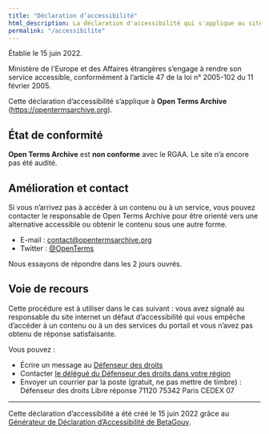 ```yaml
---
title: "Déclaration d’accessibilité"
html_description: La déclaration d'accessibilité qui s'applique au site internet d'Open Terms Archive.
permalink: "/accessibilite"
---
```


Établie le 15 juin 2022.

Ministère de l'Europe et des Affaires étrangères s’engage à rendre son service accessible, conformément à l’article 47 de la loi n° 2005-102 du 11 février 2005.

Cette déclaration d’accessibilité s’applique à **Open Terms Archive** (https://opentermsarchive.org).

## État de conformité

**Open Terms Archive** est **non conforme** avec le RGAA. Le site n’a encore pas été audité.

## Amélioration et contact

Si vous n’arrivez pas à accéder à un contenu ou à un service, vous pouvez contacter le responsable de Open Terms Archive pour être orienté vers une alternative accessible ou obtenir le contenu sous une autre forme.

- E-mail : [contact@opentermsarchive.org](mailto:contact@opentermsarchive.org)
- Twitter : [@OpenTerms](https://twitter.com/OpenTerms)

Nous essayons de répondre dans les 2 jours ouvrés.

## Voie de recours

Cette procédure est à utiliser dans le cas suivant : vous avez signalé au responsable du site internet un défaut d’accessibilité qui vous empêche d’accéder à un contenu ou à un des services du portail et vous n’avez pas obtenu de réponse satisfaisante.

Vous pouvez :

- Écrire un message au [Défenseur des droits](https://formulaire.defenseurdesdroits.fr/)
- Contacter [le délégué du Défenseur des droits dans votre région](https://www.defenseurdesdroits.fr/saisir/delegues)
- Envoyer un courrier par la poste (gratuit, ne pas mettre de timbre) :
  Défenseur des droits
  Libre réponse 71120 75342 Paris CEDEX 07

---

Cette déclaration d’accessibilité a été créé le 15 juin 2022 grâce au [Générateur de Déclaration d’Accessibilité de BetaGouv](https://betagouv.github.io/a11y-generateur-declaration/#create).
